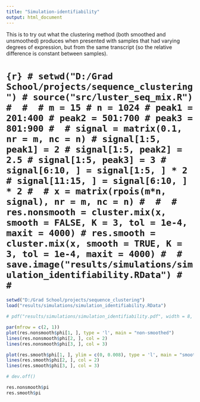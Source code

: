 ```yaml
---
title: "Simulation-identifiability"
output: html_document
---
```


This is to try out what the clustering method (both smoothed and unsmoothed) produces when presented with samples that had varying degrees of expression, but from the same transcript (so the relative difference is constant between samples).

# ```{r}
# setwd("D:/Grad School/projects/sequence_clustering")
# source("src/luster_seq_mix.R")
# 
# 
# m = 15
# n = 1024
# peak1 = 201:400
# peak2 = 501:700
# peak3 = 801:900
# 
# signal = matrix(0.1, nr = m, nc = n)
# signal[1:5, peak1] = 2
# signal[1:5, peak2] = 2.5
# signal[1:5, peak3] = 3
# signal[6:10, ] = signal[1:5, ] * 2
# signal[11:15, ] = signal[6:10, ] * 2
# 
# x = matrix(rpois(m*n, signal), nr = m, nc = n)
# 
# 
# res.nonsmooth = cluster.mix(x, smooth = FALSE, K = 3, tol = 1e-4, maxit = 4000)
# res.smooth = cluster.mix(x, smooth = TRUE, K = 3, tol = 1e-4, maxit = 4000)
# 
# save.image("results/simulations/simulation_identifiability.RData")
# 
# ```

```r
setwd("D:/Grad School/projects/sequence_clustering")
load("results/simulations/simulation_identifiability.RData")

# pdf("results/simulations/simulation_identifiability.pdf", width = 8, height = 10)

par(mfrow = c(2, 1))
plot(res.nonsmooth$phi[1, ], type = 'l', main = "non-smoothed")
lines(res.nonsmooth$phi[2, ], col = 2)
lines(res.nonsmooth$phi[3, ], col = 3)

plot(res.smooth$phi[1, ], ylim = c(0, 0.008), type = 'l', main = "smoothed")
lines(res.smooth$phi[2, ], col = 2)
lines(res.smooth$phi[3, ], col = 3)

# dev.off()

res.nonsmooth$pi
res.smooth$pi


```

